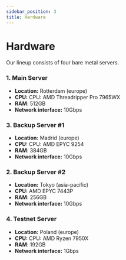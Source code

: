 ```yaml
---
sidebar_position: 3
title: Hardware
---
```


# Hardware

Our lineup consists of four bare metal servers. 

### 1. Main Server

* **Location:** Rotterdam (europe)
* **CPU:** CPU: AMD Threadripper Pro 7965WX
* **RAM**: 512GB
* **Network interface:** 10Gbps

### 3. Backup Server #1

* **Location:** Madrid (europe)
* **CPU:** CPU: AMD EPYC 9254
* **RAM**: 384GB
* **Network interface:** 10Gbps

### 2. Backup Server #2

* **Location:** Tokyo (asia-pacific)
* **CPU:** AMD EPYC 7443P 
* **RAM**: 256GB
* **Network interface:** 10Gbps

### 4. Testnet Server

* **Location:** Poland (europe)
* **CPU:** CPU: AMD Ryzen 7950X
* **RAM**: 192GB
* **Network interface:** 1Gbps